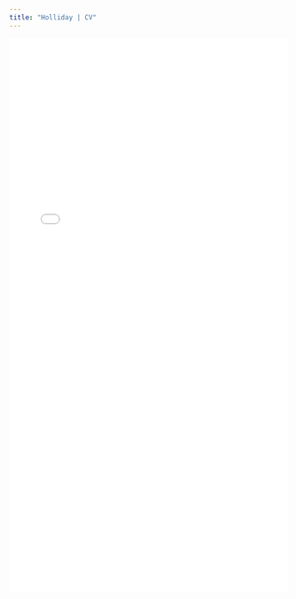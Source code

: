 ```yaml
---
title: "Holliday | CV"
---
```


<style>
  .title{
    display: none;
  }
</style>

<link rel="stylesheet" href="styles.css" type="text/css">

<object data="pdfs/Holliday_CV_web_v09122022.pdf" type="application/pdf" width="100%" height="1000">
<embed src="pdfs/Holliday_CV_web_v09122022.pdf" type="application/pdf" width="100%" height="1000"/>
</object>